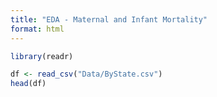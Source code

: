 ```yaml
---
title: "EDA - Maternal and Infant Mortality"
format: html
---
```


```r

library(readr)

df <- read_csv("Data/ByState.csv")
head(df)

```
